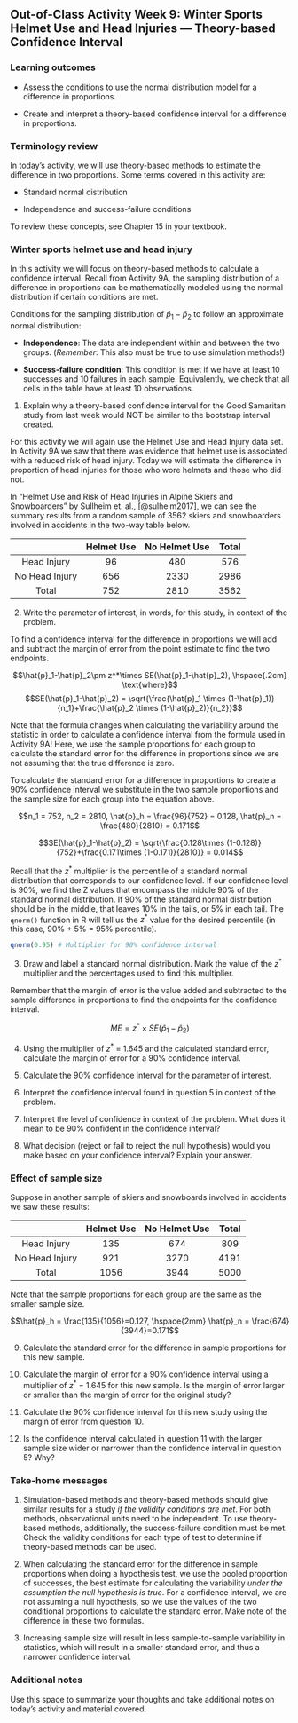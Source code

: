 ## Out-of-Class Activity Week 9:  Winter Sports Helmet Use and Head Injuries --- Theory-based Confidence Interval

\setstretch{1}

### Learning outcomes

* Assess the conditions to use the normal distribution model for a difference in proportions.

* Create and interpret a theory-based confidence interval for a difference in proportions.

### Terminology review
In today's activity, we will use theory-based methods to estimate the difference in two proportions. Some terms covered in this activity are:

* Standard normal distribution

* Independence and success-failure conditions

To review these concepts, see Chapter 15 in your textbook.

### Winter sports helmet use and head injury 

In this activity we will focus on theory-based methods to calculate a confidence interval.  Recall from Activity 9A, the sampling distribution of a difference in proportions can be mathematically modeled using the normal distribution if certain conditions are met.

Conditions for the sampling distribution of $\hat{p}_1-\hat{p}_2$ to follow an approximate normal distribution:

* **Independence**: The data are independent within and between the two groups. (*Remember*: This also must be true to use simulation methods!)

* **Success-failure condition**: This condition is met if we have at least 10 successes and 10 failures in each sample. Equivalently, we check that all cells in the table have at least 10 observations.

1.  Explain why a theory-based confidence interval for the Good Samaritan study from last week would NOT be similar to the bootstrap interval created.

\vspace{1in}

For this activity we will again use the Helmet Use and Head Injury data set. In Activity 9A we saw that there was evidence that helmet use is associated with a reduced risk of head injury.  Today we will estimate the difference in proportion of head injuries for those who wore helmets and those who did not.

In "Helmet Use and Risk of Head Injuries in Alpine Skiers and Snowboarders" by Sullheim et. al., [@sulheim2017], we can see the summary results from a random sample of 3562 skiers and snowboarders involved in accidents in the two-way table below. 

|                | Helmet Use | No Helmet Use | Total |
|:--------------:|:----------:|:-------------:|:-----:|
| Head Injury    |     96     |      480      |  576  |
| No Head Injury |     656    |      2330     |  2986 |
| Total          |     752    |      2810     |  3562 |

2. Write the parameter of interest, in words, for this study, in context of the problem.

\vspace{0.8in}

To find a confidence interval for the difference in proportions we will add and subtract the margin of error from the point estimate to find the two endpoints.

 $$\hat{p}_1-\hat{p}_2\pm z^*\times SE(\hat{p}_1-\hat{p}_2), \hspace{.2cm} \text{where}$$
 $$SE(\hat{p}_1-\hat{p}_2) = \sqrt{\frac{\hat{p}_1 \times  (1-\hat{p}_1)}{n_1}+\frac{\hat{p}_2 \times  (1-\hat{p}_2)}{n_2}}$$
 
Note that the formula changes when calculating the variability around the statistic in order to calculate a confidence interval from the formula used in Activity 9A!  Here, we use the sample proportions for each group to calculate the standard error for the difference in proportions since we are not assuming that the true difference is zero.

To calculate the standard error for a difference in proportions to create a 90\% confidence interval we substitute in the two sample proportions and the sample size for each group into the equation above.

$$n_1 = 752, n_2 = 2810, \hat{p}_h = \frac{96}{752} = 0.128, \hat{p}_n = \frac{480}{2810} = 0.171$$
 
 $$SE(\hat{p}_1-\hat{p}_2) = \sqrt{\frac{0.128\times (1-0.128)}{752}+\frac{0.171\times (1-0.171)}{2810}} = 0.014$$

Recall that the $z^*$ multiplier is the percentile of a standard normal distribution that corresponds to our confidence level. If our confidence level is 90\%, we find the Z values that encompass the middle 90\% of the standard normal distribution. If 90\% of the standard normal distribution should be in the middle, that leaves 10\% in the tails, or 5\% in each tail.  The `qnorm()` function in R will tell us the $z^*$ value for the desired percentile (in this case, 90\% + 5\% = 95\% percentile). 

```r
qnorm(0.95) # Multiplier for 90% confidence interval
```

\newpage

3. Draw and label a standard normal distribution. Mark the value of the $z^*$ multiplier and the percentages used to find this multiplier.  

\vspace{1.5in}


Remember that the margin of error is the value added and subtracted to the sample difference in proportions to find the endpoints for the confidence interval.

$$ME = z^*\times SE(\hat{p}_1 - \hat{p}_2)$$

4. Using the multiplier of $z^*$ = 1.645 and the calculated standard error, calculate the margin of error for a 90\% confidence interval.

\vspace{0.5in}

5. Calculate the 90\% confidence interval for the parameter of interest. 

\vspace{0.8in}

6. Interpret the confidence interval found in question 5 in context of the problem.

\vspace{0.8in}

7.  Interpret the level of confidence in context of the problem.  What does it mean to be 90% confident in the confidence interval?

\vspace{0.8in}

8.  What decision (reject or fail to reject the null hypothesis) would you make based on your confidence interval?  Explain your answer.
\vspace{0.5in}
\newpage

### Effect of sample size 

Suppose in another sample of skiers and snowboards involved in accidents we saw these results:

|                | Helmet Use | No Helmet Use | Total |
|:--------------:|:----------:|:-------------:|:-----:|
| Head Injury    |     135    |      674      |  809  |
| No Head Injury |     921    |      3270     |  4191 |
| Total          |     1056   |      3944     |  5000 |

Note that the sample proportions for each group are the same as the smaller sample size.

$$\hat{p}_h = \frac{135}{1056}=0.127, \hspace{2mm} \hat{p}_n = \frac{674}{3944}=0.171$$

9. Calculate the standard error for the difference in sample proportions for this new sample.
\vspace{0.8in}


10. Calculate the margin of error for a 90\% confidence interval using a multiplier of $z^*$ = 1.645 for this new sample.  Is the margin of error larger or smaller than the margin of error for the original study?
\vspace{.8in}

11.  Calculate the 90\% confidence interval for this new study using the margin of error from question 10.  
\vspace{.8in}

12.  Is the confidence interval calculated in question 11 with the larger sample size wider or narrower than the confidence interval in question 5? Why?
\vspace{.8in}

\newpage

### Take-home messages

1. Simulation-based methods and theory-based methods should give similar results for a study *if the validity conditions are met*.  For both methods, observational units need to be independent. To use theory-based methods, additionally, the success-failure condition must be met. Check the validity conditions for each type of test to determine if theory-based methods can be used.

2. When calculating the standard error for the difference in sample proportions when doing a hypothesis test, we use the pooled proportion of successes, the best estimate for calculating the variability *under the assumption the null hypothesis is true*.  For a confidence interval, we are not assuming a null hypothesis, so we use the values of the two conditional proportions to calculate the standard error.  Make note of the difference in these two formulas. 

3.  Increasing sample size will result in less sample-to-sample variability in statistics, which will result in a smaller standard error, and thus a narrower confidence interval.  

### Additional notes

Use this space to summarize your thoughts and take additional notes on today's activity and material covered.

\newpage
